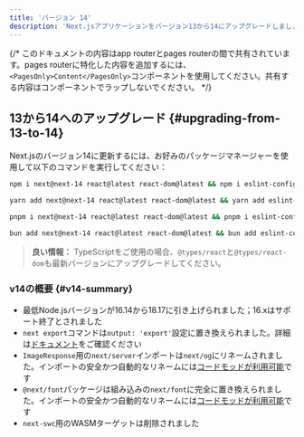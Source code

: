 ```yaml
---
title: 'バージョン 14'
description: 'Next.jsアプリケーションをバージョン13から14にアップグレードしましょう。'
---
```


{/* このドキュメントの内容はapp routerとpages routerの間で共有されています。pages routerに特化した内容を追加するには、`<PagesOnly>Content</PagesOnly>`コンポーネントを使用してください。共有する内容はコンポーネントでラップしないでください。 */}

## 13から14へのアップグレード {#upgrading-from-13-to-14}

Next.jsのバージョン14に更新するには、お好みのパッケージマネージャーを使用して以下のコマンドを実行してください：

```bash title="ターミナル"
npm i next@next-14 react@latest react-dom@latest && npm i eslint-config-next@next-14 -D
```

```bash title="ターミナル"
yarn add next@next-14 react@latest react-dom@latest && yarn add eslint-config-next@next-14 -D
```

```bash title="ターミナル"
pnpm i next@next-14 react@latest react-dom@latest && pnpm i eslint-config-next@next-14 -D
```

```bash title="ターミナル"
bun add next@next-14 react@latest react-dom@latest && bun add eslint-config-next@next-14 -D
```

> **良い情報：** TypeScriptをご使用の場合、`@types/react`と`@types/react-dom`も最新バージョンにアップグレードしてください。

### v14の概要 {#v14-summary}

- 最低Node.jsバージョンが16.14から18.17に引き上げられました；16.xはサポート終了とされました
- `next export`コマンドは`output: 'export'`設定に置き換えられました。詳細は[ドキュメント](https://nextjs.org/docs/app/building-your-application/deploying/static-exports)をご確認ください
- `ImageResponse`用の`next/server`インポートは`next/og`にリネームされました。インポートの安全かつ自動的なリネームには[コードモッドが利用可能](/docs/app/building-your-application/upgrading/codemods#next-og-import)です
- `@next/font`パッケージは組み込みの`next/font`に完全に置き換えられました。インポートの安全かつ自動的なリネームには[コードモッドが利用可能](/docs/app/building-your-application/upgrading/codemods#built-in-next-font)です
- `next-swc`用のWASMターゲットは削除されました
